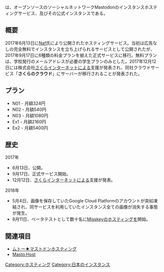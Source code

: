 {{Infobox website
| Name = {{Ruby|'''Hostdon'''|ホストドン}}
| Image = [[ファイル:Hostdon.png|300px]]
| URL = https://hostdon.jp<br />[https://mstdn.hostdon.jp 公式インスタンス]
| Admin = [https://auri.ga/ team Auriga]（[[Naf]]）
| Country = 日本
| Start = 2017年6月13日(正式リリースは9月17日)
}}
{{Ruby|'''Hostdon'''|ホストドン}}は、オープンソースのソーシャルネットワークMastodonのインスタンスホスティングサービス、及びその公式インスタンスである。

== 概要 ==
2017年6月13日に[[Naf]]氏により公開されたホスティングサービス。当初は広告なしの完全無料でインスタンスを立ち上げられるサービスとして公開されたが、2017年9月17日に6種類の料金プランを揃えた正式サービスに移行。無料プランは、学校発行のメールアドレスが必要の学生プランのみとした。2017年12月12日には株式会社[[さくらインターネット]]による支援が発表され、同社クラウドサービス「'''さくらのクラウド'''」にサーバーが移行されることが発表された。

== プラン ==
* N01 - 月額324円
* N02 - 月額540円
* N03 - 月額1080円
* Ex1 - 月額2160円
* Ex2 - 月額5400円

== 歴史 ==
;2017年
* 6月13日、公開。
* 9月17日、正式サービス開始。
* 12月12日、[[さくらインターネット]]による支援が発表。
;2018年
* 5月4日、画像を保存していたGoogle Cloud Platformのアカウントが突如凍結され、同サービスを利用していたインスタンス全ての画像が消失する事態が発生。
* 8月11日、ベータテストとして数十名に[[Misskey]]のホスティングを開始。

== 関連項目 ==
* [[ムトー★マストドンホスティング]]
* [[Masto.Host]]

[[Category:ホスティング]]
[[Category:日本のインスタンス]]